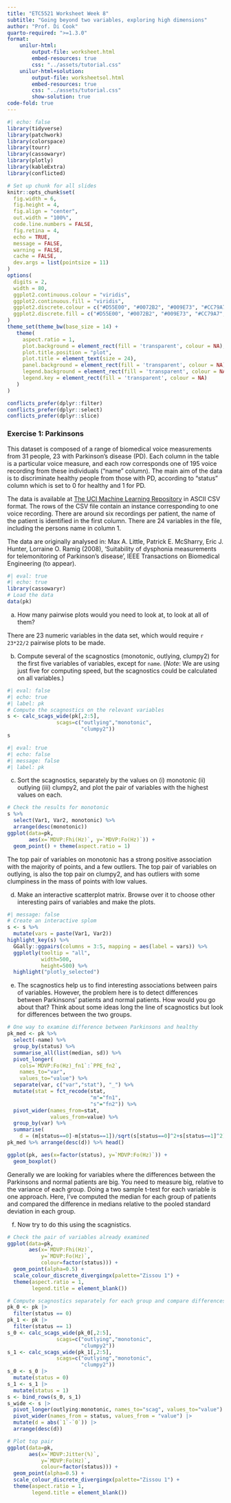 ```yaml
---
title: "ETC5521 Worksheet Week 8"
subtitle: "Going beyond two variables, exploring high dimensions"
author: "Prof. Di Cook"
quarto-required: ">=1.3.0"
format:
    unilur-html:
        output-file: worksheet.html
        embed-resources: true
        css: "../assets/tutorial.css"
    unilur-html+solution:
        output-file: worksheetsol.html
        embed-resources: true
        css: "../assets/tutorial.css"
        show-solution: true
code-fold: true
---
```


```r
#| echo: false
library(tidyverse)
library(patchwork)
library(colorspace)
library(tourr)
library(cassowaryr)
library(plotly)
library(kableExtra)
library(conflicted)

# Set up chunk for all slides
knitr::opts_chunk$set(
  fig.width = 6,
  fig.height = 4,
  fig.align = "center",
  out.width = "100%",
  code.line.numbers = FALSE,
  fig.retina = 4,
  echo = TRUE,
  message = FALSE,
  warning = FALSE,
  cache = FALSE,
  dev.args = list(pointsize = 11)
)
options(
  digits = 2,
  width = 80,
  ggplot2.continuous.colour = "viridis",
  ggplot2.continuous.fill = "viridis",
  ggplot2.discrete.colour = c("#D55E00", "#0072B2", "#009E73", "#CC79A7", "#E69F00", "#56B4E9", "#F0E442"),
  ggplot2.discrete.fill = c("#D55E00", "#0072B2", "#009E73", "#CC79A7", "#E69F00", "#56B4E9", "#F0E442")
)
theme_set(theme_bw(base_size = 14) +
   theme(
     aspect.ratio = 1,
     plot.background = element_rect(fill = 'transparent', colour = NA),
     plot.title.position = "plot",
     plot.title = element_text(size = 24),
     panel.background = element_rect(fill = 'transparent', colour = NA),
     legend.background = element_rect(fill = 'transparent', colour = NA),
     legend.key = element_rect(fill = 'transparent', colour = NA)
   )
)

conflicts_prefer(dplyr::filter)
conflicts_prefer(dplyr::select)
conflicts_prefer(dplyr::slice)

```


### Exercise 1: Parkinsons

This dataset is composed of a range of biomedical voice measurements from 31 people, 23 with Parkinson's disease (PD). Each column in the table is a particular voice measure, and each row corresponds one of 195 voice recording from these individuals ("name" column). The main aim of the data is to discriminate healthy people from those with PD, according to "status" column which is set to 0 for healthy and 1 for PD. 

The data is available at [The UCI Machine Learning Repository](https://archive.ics.uci.edu/ml/datasets/Parkinsons) in ASCII CSV format. The rows of the CSV file contain an instance corresponding to one voice recording. There are around six recordings per patient, the name of the patient is identified in the first column. There are 24 variables in the file, including the persons name in column 1. 

The data are originally analysed in:
Max A. Little, Patrick E. McSharry, Eric J. Hunter, Lorraine O. Ramig (2008), 'Suitability of dysphonia measurements for telemonitoring of Parkinson's disease', IEEE Transactions on Biomedical Engineering (to appear).

```r
#| eval: true
#| echo: true
library(cassowaryr)
# Load the data
data(pk)
```

a. How many pairwise plots would you need to look at, to look at all of them?

::: unilur-solution

There are 23 numeric variables in the data set, which would require `r 23*22/2` pairwise plots to be made.
:::

b. Compute several of the scagnostics (monotonic, outlying, clumpy2) for the first five variables of variables, except for `name`. (*Note*: We are using just five for computing speed, but the scagnostics could be calculated on all variables.)

```r
#| eval: false
#| echo: true
#| label: pk
# Compute the scagnostics on the relevant variables
s <- calc_scags_wide(pk[,2:5],
                scags=c("outlying","monotonic",
                        "clumpy2"))
s
```

::: unilur-solution

```r
#| eval: true
#| echo: false
#| message: false
#| label: pk
```

:::

c. Sort the scagnostics, separately by the values on (i) monotonic (ii) outlying (iii) clumpy2, and plot the pair of variables with the highest values on each.

::: unilur-solution

```r
# Check the results for monotonic
s %>% 
  select(Var1, Var2, monotonic) %>% 
  arrange(desc(monotonic)) 
ggplot(data=pk, 
       aes(x=`MDVP:Fhi(Hz)`, y=`MDVP:Fo(Hz)`)) + 
  geom_point() + theme(aspect.ratio = 1)
```

The top pair of variables on monotonic has a strong positive association with the majority of points, and a few outliers. The top pair of variables on outlying, is also the top pair on clumpy2, and has outliers with some clumpiness in the mass of points with low values.

:::

d. Make an interactive scatterplot matrix. Browse over it to choose other interesting pairs of variables and make the plots.

::: unilur-solution

```r
#| message: false
# Create an interactive splom
s <- s %>%
  mutate(vars = paste(Var1, Var2))
highlight_key(s) %>%
  GGally::ggpairs(columns = 3:5, mapping = aes(label = vars)) %>%
  ggplotly(tooltip = "all", 
           width=500, 
           height=500) %>%
  highlight("plotly_selected") 
```

:::

e. The scagnostics help us to find interesting associations between pairs of variables. However, the problem here is to detect differences between Parkinsons' patients and normal patients. How would you go about that? Think about some ideas long the line of scagnostics but look for differences between the two groups.

::: unilur-solution

```r
# One way to examine difference between Parkinsons and healthy
pk_med <- pk %>% 
  select(-name) %>% 
  group_by(status) %>%
  summarise_all(list(median, sd)) %>%
  pivot_longer(
    cols=`MDVP:Fo(Hz)_fn1`:`PPE_fn2`,
    names_to="var", 
    values_to="value") %>%
  separate(var, c("var","stat"), "_") %>%
  mutate(stat = fct_recode(stat,
                           "m"="fn1",
                           "s"="fn2")) %>%
  pivot_wider(names_from=stat,
              values_from=value) %>%
  group_by(var) %>%
  summarise(
    d = (m[status==0]-m[status==1])/sqrt(s[status==0]^2+s[status==1]^2))
pk_med %>% arrange(desc(d)) %>% head()

ggplot(pk, aes(x=factor(status), y=`MDVP:Fo(Hz)`)) + 
  geom_boxplot()

```

Generally we are looking for variables where the differences between the Parkinsons and normal patients are big. You need to measure big, relative to the variance of each group. Doing a two sample t-test for each variable is one approach. Here, I've computed the median for each group of patients and compared the difference in medians relative to the pooled standard deviation in each group.

:::

f. Now try to do this using the scagnistics.

::: unilur-solution

```r
# Check the pair of variables already examined
ggplot(data=pk, 
       aes(x=`MDVP:Fhi(Hz)`, 
           y=`MDVP:Fo(Hz)`, 
           colour=factor(status))) + 
  geom_point(alpha=0.5) + 
  scale_colour_discrete_divergingx(palette="Zissou 1") +
  theme(aspect.ratio = 1,
        legend.title = element_blank())
```

```r
# Compute scagnostics separately for each group and compare differences
pk_0 <- pk |>
  filter(status == 0)
pk_1 <- pk |>
  filter(status == 1)
s_0 <- calc_scags_wide(pk_0[,2:5],
                scags=c("outlying","monotonic",
                        "clumpy2"))
s_1 <- calc_scags_wide(pk_1[,2:5],
                scags=c("outlying","monotonic",
                        "clumpy2"))
s_0 <- s_0 |>
  mutate(status = 0)
s_1 <- s_1 |>
  mutate(status = 1)
s <- bind_rows(s_0, s_1)  
s_wide <- s |>
  pivot_longer(outlying:monotonic, names_to="scag", values_to="value") |>
  pivot_wider(names_from = status, values_from = "value") |>
  mutate(d = abs(`1`-`0`)) |>
  arrange(desc(d))

```

```r
# Plot top pair
ggplot(data=pk, 
       aes(x=`MDVP:Jitter(%)`, 
           y=`MDVP:Fo(Hz)`, 
           colour=factor(status))) + 
  geom_point(alpha=0.5) + 
  scale_colour_discrete_divergingx(palette="Zissou 1") +
  theme(aspect.ratio = 1,
        legend.title = element_blank())
```

:::